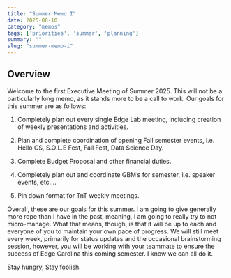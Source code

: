 ```yaml
---
title: "Summer Memo I"
date: 2025-08-10
category: "memos"
tags: ['priorities', 'summer', 'planning']
summary: ""
slug: "summer-memo-i"
---
```



## Overview

Welcome to the first Executive Meeting of Summer 2025. This will not be a particularly long memo, as it stands more to be a call to work. Our goals for this summer are as follows:

1. Completely plan out every single Edge Lab meeting, including creation of weekly presentations and activities.

2. Plan and complete coordination of opening Fall semester events, i.e. Hello CS, S.O.L.E Fest, Fall Fest, Data Science Day.

3. Complete Budget Proposal and other financial duties.

4. Completely plan out and coordinate GBM’s for semester, i.e. speaker events, etc....

5. Pin down format for TnT weekly meetings.

Overall, these are our goals for this summer. I am going to give generally more rope than I have in the past, meaning, I am going to really try to not micro-manage. What that means, though, is that it will be up to each and everyone of you to maintain your own pace of progress. We will still meet every week, primarily for status updates and the occasional brainstorming session, however, you will be working with your teammate to ensure the success of Edge Carolina this coming semester. I know we can all do it.

Stay hungry, Stay foolish.
